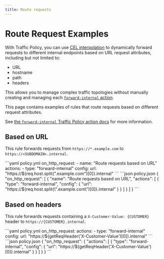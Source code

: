 ```yaml
---
title: Route requests
---
```

# Route Request Examples

With Traffic Policy, you can use [CEL interpolation](/traffic-policy/concepts/cel-interpolation) to dynamically forward requests to different internal endpoints based on URL request attributes, including but not limited to:

- URL
- hostname
- path
- headers

This allows you to manage complex traffic topologies without manually creating and managing each [`forward-internal` action](/traffic-policy/actions/forward-internal).

This page contains examples of rules that route requests based on different request attributes.

See [the `forward-internal` Traffic Policy action docs](/traffic-policy/actions/forward-internal/) for more information.

## Based on URL

This rule forwards requests from `https://*.example.com` to `https://<SUBDOMAIN>.internal`.

<CodeGroup>
```yaml policy.yml
on_http_request:
  - name: "Route requests based on URL"
    actions:
    - type: "forward-internal"
    config:
    url: "https://${req.host.split(".example.com")[0]}.internal"
```
```json policy.json
{
  "on_http_request": [
    {
      "name": "Route requests based on URL",
      "actions": [
        {
          "type": "forward-internal",
          "config": {
            "url": "https://${req.host.split(\".example.com\")[0]}.internal"
          }
        }
      ]
    }
  ]
}
```
</CodeGroup>

## Based on headers

This rule forwards requests containing a `X-Customer-Value: {CUSTOMER}` header to `https://{CUSTOMER}.internal`.

<CodeGroup>
```yaml policy.yml
on_http_request:
  actions:
    - type: "forward-internal"
      config:
      url: "https://${getReqHeader('X-Customer-Value')[0]}.internal"
```
```json policy.json
{
  "on_http_request": {
    "actions": [
      {
        "type": "forward-internal",
        "config": {
          "url": "https://${getReqHeader('X-Customer-Value')[0]}.internal"
        }
      }
    ]
  }
}
```
</CodeGroup>
